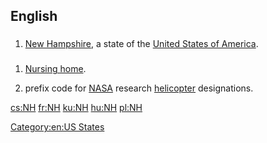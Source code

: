 {{also|nH}}
==English==

==={{abbreviation-old|en}}===
{{head|en}}

# {{context|US|lang=en}} [[New Hampshire]], a state of the [[United States of America]].

==={{initialism-old|en}}===
{{head|en}}

# [[nursing home|Nursing home]].
# {{context|US|aviation|lang=en}} prefix code for [[NASA]] research [[helicopter]] designations.

[[Category:en:US States]]

[[cs:NH]]
[[fr:NH]]
[[ku:NH]]
[[hu:NH]]
[[pl:NH]]